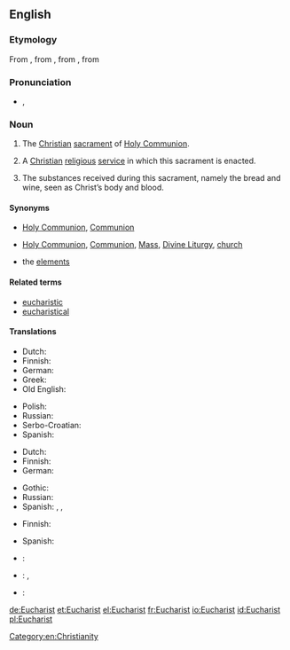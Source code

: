 ==English==

===Etymology===
From {{etyl|enm|en}} {{term|eukariste|lang=enm}}, from {{etyl|fro|en}}, from {{etyl|LL.|en}} {{term|eucharistia|lang=la}}, from {{etyl|grc|en}} {{term|εὐχαριστία||gratitude, giving of thanks|tr=eukharistia|lang=grc}}

===Pronunciation===
* {{IPA|/ˈjuːkəɹɪst/}}, {{X-SAMPA|/"ju:k@rIst/}}

===Noun===
{{en-noun}}

# The [[Christian]] [[sacrament]] of [[Holy Communion]].
# {{context|by extension|lang=en}} A [[Christian]] [[religious]] [[service]] in which this sacrament is enacted.
# The substances received during this sacrament, namely the bread and wine, seen as Christ’s body and blood.

====Synonyms====
* {{sense|sacrament}} [[Holy Communion]], [[Communion]]
* {{sense|religious service}} [[Holy Communion]], [[Communion]], [[Mass]], [[Divine Liturgy]], {{qualifier|informal}} [[church]]
* {{sense|substances received}} the [[elements]]

====Related terms====
* [[eucharistic]]
* [[eucharistical]]

====Translations====
{{trans-top|sacrament}}
* Dutch: {{t+|nl|eucharistie|f}}
* Finnish: {{t+|fi|ehtoollinen}}
* German: {{t+|de|Eucharistie|f}}
* Greek: {{t+|el|ευχαριστία|f|tr=efxaristía|sc=Grek}}
* Old English: {{t-|ang|hūsl|n}}
{{trans-mid}}
* Polish: {{t-|pl|eucharystia|f}}
* Russian: {{t+|ru|причастие|n|tr=pričástije}}
* Serbo-Croatian: {{t-|sh|euharistija}}
* Spanish: {{t+|es|eucaristía|f}}
{{trans-bottom}}

{{trans-top|ceremony}}
* Dutch: {{t-|nl|eucharistieviering|f}}
* Finnish: {{t+|fi|ehtoollinen}}
* German: {{t+|de|Eucharistiefeier|f}}
{{trans-mid}}
* Gothic: {{tø|got|𐌰𐌹𐍅𐍇𐌰𐍂𐌹𐍃𐍄𐌹𐌰|f|tr=Aiwxaristia|sc=Goth}}
* Russian: {{t+|ru|причастие|n|tr=pričástije}}
* Spanish: {{t-|es|Eucaristía|f}}, {{t-|es|Cena del Señor}}, {{t-|es|Santa Cena}}
{{trans-bottom}}

{{trans-top|subtances}}
* Finnish: {{t+|fi|ehtoollinen}}
{{trans-mid}}
* Spanish: {{t+|es|eucaristía|f}}
{{trans-bottom}}

{{checktrans-top}}
* {{ttbc|hu}}: {{t+|hu|oltáriszentség}}
* {{ttbc|mk}}: {{t-|mk|причест|f|tr=príčest}}, {{t-|mk|причесна|f|tr=príčesna}}
{{trans-mid}}
* {{ttbc|sl}}: {{t+|sl|evharistija|f}}
{{trans-bottom}}

[[Category:en:Christianity]]

[[de:Eucharist]]
[[et:Eucharist]]
[[el:Eucharist]]
[[fr:Eucharist]]
[[io:Eucharist]]
[[id:Eucharist]]
[[pl:Eucharist]]